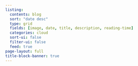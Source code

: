 ```yaml
---
listing:
  contents: blog
  sort: "date desc"
  type: grid
  fields: [image, date, title, description, reading-time]
  categories: cloud
  sort-ui: false
  filter-ui: false
  feed: true
page-layout: full
title-block-banner: true
---
```


